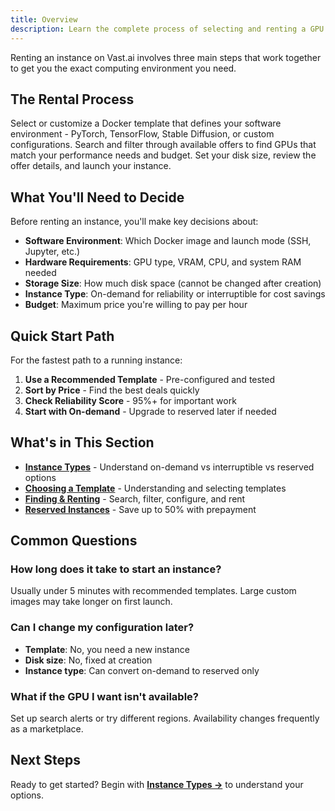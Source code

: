 ```yaml
---
title: Overview
description: Learn the complete process of selecting and renting a GPU instance on Vast.ai, from choosing templates to configuring and launching.
---
```


Renting an instance on Vast.ai involves three main steps that work together to get you the exact computing environment you need.

## The Rental Process

<Steps>
  <Step title="Choose Your Template">
    Select or customize a Docker template that defines your software environment - PyTorch, TensorFlow, Stable Diffusion, or custom configurations.
  </Step>

  <Step title="Find Your GPU">
    Search and filter through available offers to find GPUs that match your performance needs and budget.
  </Step>

  <Step title="Configure & Rent">
    Set your disk size, review the offer details, and launch your instance.
  </Step>
</Steps>

## What You'll Need to Decide

Before renting an instance, you'll make key decisions about:

- **Software Environment**: Which Docker image and launch mode (SSH, Jupyter, etc.)
- **Hardware Requirements**: GPU type, VRAM, CPU, and system RAM needed
- **Storage Size**: How much disk space (cannot be changed after creation)
- **Instance Type**: On-demand for reliability or interruptible for cost savings
- **Budget**: Maximum price you're willing to pay per hour

## Quick Start Path

For the fastest path to a running instance:

1. **Use a Recommended Template** - Pre-configured and tested
2. **Sort by Price** - Find the best deals quickly
3. **Check Reliability Score** - 95%+ for important work
4. **Start with On-demand** - Upgrade to reserved later if needed

## What's in This Section

- **[Instance Types](/documentation/instances/choosing/instance-types)** - Understand on-demand vs interruptible vs reserved options
- **[Choosing a Template](/documentation/instances/choosing/templates)** - Understanding and selecting templates
- **[Finding & Renting](/documentation/instances/choosing/find-and-rent)** - Search, filter, configure, and rent
- **[Reserved Instances](/documentation/instances/choosing/reserved-instances)** - Save up to 50% with prepayment

## Common Questions

### How long does it take to start an instance?
Usually under 5 minutes with recommended templates. Large custom images may take longer on first launch.

### Can I change my configuration later?
- **Template**: No, you need a new instance
- **Disk size**: No, fixed at creation
- **Instance type**: Can convert on-demand to reserved only

### What if the GPU I want isn't available?
Set up search alerts or try different regions. Availability changes frequently as a marketplace.

## Next Steps

Ready to get started? Begin with **[Instance Types →](/documentation/instances/choosing/instance-types)** to understand your options.